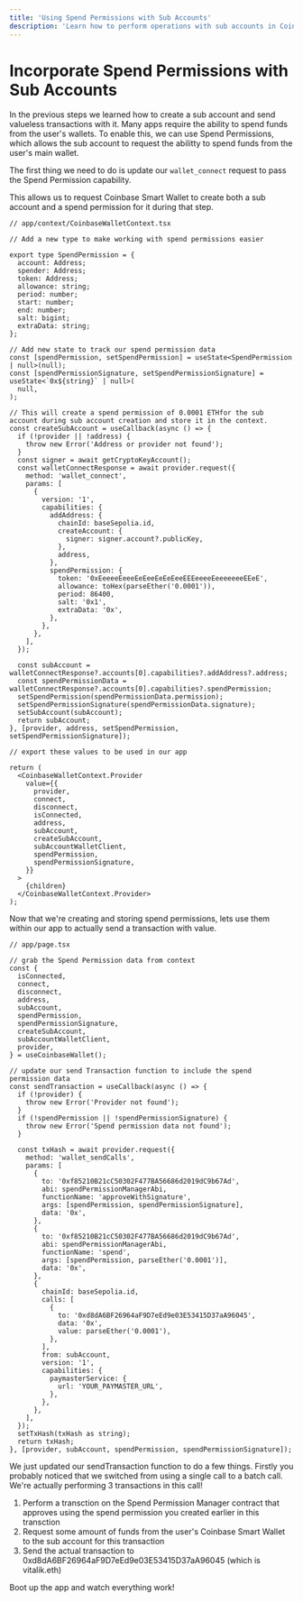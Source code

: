 ```yaml
---
title: 'Using Spend Permissions with Sub Accounts'
description: 'Learn how to perform operations with sub accounts in Coinbase Smart Wallet'
---
```


# Incorporate Spend Permissions with Sub Accounts

In the previous steps we learned how to create a sub account and send valueless transactions with it.
Many apps require the ability to spend funds from the user's wallets. To enable this, we can use Spend Permissions,
which allows the sub account to request the abilitty to spend funds from the user's main wallet.

The first thing we need to do is update our `wallet_connect` request to pass the Spend Permission capability.

This allows us to request Coinbase Smart Wallet to create both a sub account and a spend permission for it during
that step.

```tsx
// app/context/CoinbaseWalletContext.tsx

// Add a new type to make working with spend permissions easier

export type SpendPermission = {
  account: Address;
  spender: Address;
  token: Address;
  allowance: string;
  period: number;
  start: number;
  end: number;
  salt: bigint;
  extraData: string;
};

// Add new state to track our spend permission data
const [spendPermission, setSpendPermission] = useState<SpendPermission | null>(null);
const [spendPermissionSignature, setSpendPermissionSignature] = useState<`0x${string}` | null>(
  null,
);

// This will create a spend permission of 0.0001 ETHfor the sub account during sub account creation and store it in the context.
const createSubAccount = useCallback(async () => {
  if (!provider || !address) {
    throw new Error('Address or provider not found');
  }
  const signer = await getCryptoKeyAccount();
  const walletConnectResponse = await provider.request({
    method: 'wallet_connect',
    params: [
      {
        version: '1',
        capabilities: {
          addAddress: {
            chainId: baseSepolia.id,
            createAccount: {
              signer: signer.account?.publicKey,
            },
            address,
          },
          spendPermission: {
            token: '0xEeeeeEeeeEeEeeEeEeEeeEEEeeeeEeeeeeeeEEeE',
            allowance: toHex(parseEther('0.0001')),
            period: 86400,
            salt: '0x1',
            extraData: '0x',
          },
        },
      },
    ],
  });

  const subAccount = walletConnectResponse?.accounts[0].capabilities?.addAddress?.address;
  const spendPermissionData = walletConnectResponse?.accounts[0].capabilities?.spendPermission;
  setSpendPermission(spendPermissionData.permission);
  setSpendPermissionSignature(spendPermissionData.signature);
  setSubAccount(subAccount);
  return subAccount;
}, [provider, address, setSpendPermission, setSpendPermissionSignature]);

// export these values to be used in our app

return (
  <CoinbaseWalletContext.Provider
    value={{
      provider,
      connect,
      disconnect,
      isConnected,
      address,
      subAccount,
      createSubAccount,
      subAccountWalletClient,
      spendPermission,
      spendPermissionSignature,
    }}
  >
    {children}
  </CoinbaseWalletContext.Provider>
);
```

Now that we're creating and storing spend permissions, lets use them within our app to actually send a transaction with value.

```tsx
// app/page.tsx

// grab the Spend Permission data from context
const {
  isConnected,
  connect,
  disconnect,
  address,
  subAccount,
  spendPermission,
  spendPermissionSignature,
  createSubAccount,
  subAccountWalletClient,
  provider,
} = useCoinbaseWallet();

// update our send Transaction function to include the spend permission data
const sendTransaction = useCallback(async () => {
  if (!provider) {
    throw new Error('Provider not found');
  }
  if (!spendPermission || !spendPermissionSignature) {
    throw new Error('Spend permission data not found');
  }

  const txHash = await provider.request({
    method: 'wallet_sendCalls',
    params: [
      {
        to: '0xf85210B21cC50302F477BA56686d2019dC9b67Ad',
        abi: spendPermissionManagerAbi,
        functionName: 'approveWithSignature',
        args: [spendPermission, spendPermissionSignature],
        data: '0x',
      },
      {
        to: '0xf85210B21cC50302F477BA56686d2019dC9b67Ad',
        abi: spendPermissionManagerAbi,
        functionName: 'spend',
        args: [spendPermission, parseEther('0.0001')],
        data: '0x',
      },
      {
        chainId: baseSepolia.id,
        calls: [
          {
            to: '0xd8dA6BF26964aF9D7eEd9e03E53415D37aA96045',
            data: '0x',
            value: parseEther('0.0001'),
          },
        ],
        from: subAccount,
        version: '1',
        capabilities: {
          paymasterService: {
            url: 'YOUR_PAYMASTER_URL',
          },
        },
      },
    ],
  });
  setTxHash(txHash as string);
  return txHash;
}, [provider, subAccount, spendPermission, spendPermissionSignature]);
```

We just updated our sendTransaction function to do a few things. Firstly you probably noticed that we switched from using a single call to a batch call. We're actually performing 3 transactions in this call!

1. Perform a transction on the Spend Permission Manager contract that approves using the spend permission you created earlier in this transction
2. Request some amount of funds from the user's Coinbase Smart Wallet to the sub account for this transaction
3. Send the actual transaction to 0xd8dA6BF26964aF9D7eEd9e03E53415D37aA96045 (which is vitalik.eth)

Boot up the app and watch everything work!
